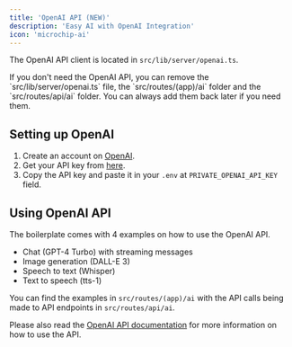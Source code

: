 ```yaml
---
title: 'OpenAI API (NEW)'
description: 'Easy AI with OpenAI Integration'
icon: 'microchip-ai'
---
```


The OpenAI API client is located in `src/lib/server/openai.ts`.

<Info>
    If you don't need the OpenAI API, you can remove the `src/lib/server/openai.ts` file, the `src/routes/(app)/ai` folder and the `src/routes/api/ai` folder. You can always add them back later if you need them.
</Info>

## Setting up OpenAI

1. Create an account on [OpenAI](https://openai.com/).
2. Get your API key from [here](https://platform.openai.com/api-keys).
3. Copy the API key and paste it in your `.env` at `PRIVATE_OPENAI_API_KEY` field.

## Using OpenAI API

The boilerplate comes with 4 examples on how to use the OpenAI API.
- Chat (GPT-4 Turbo) with streaming messages 
- Image generation (DALL-E 3)
- Speech to text (Whisper)
- Text to speech (tts-1)

You can find the examples in `src/routes/(app)/ai` with the API calls being made to API endpoints in `src/routes/api/ai`.

Please also read the [OpenAI API documentation](https://platform.openai.com/docs/api-reference/introduction) for more information on how to use the API.